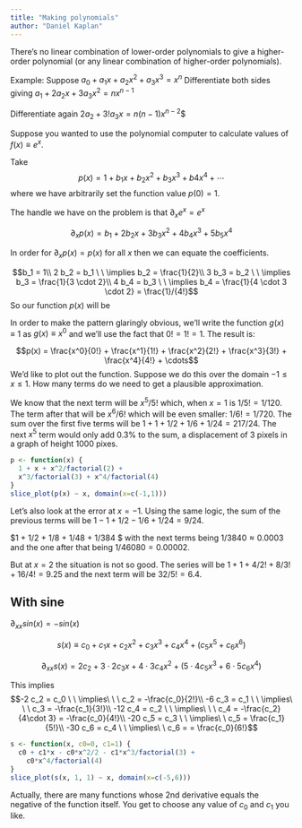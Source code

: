 ```yaml
---
title: "Making polynomials"
author: "Daniel Kaplan"
---
```


There's no linear combination of lower-order polynomials to give a higher-order polynomial (or any linear combination of higher-order polynomials).

Example: Suppose $a_0 + a_1 x + a_2 x^2 + a_3 x^3  = x^n$ Differentiate both sides giving $a_1 + 2 a_2 x + 3 a_3 x^2 = n x^{n-1}$ 

Differentiate again $2 a_2 + 3! a_3 x = n(n-1)x^{n-2}$$

Suppose you wanted to use the polynomial computer to calculate values of $f(x) \equiv e^x$. 

Take 
$$p(x) = 1 + b_1 x + b_2 x^2 + b_3 x^3 + b4 x^4 + \cdots$$ where we have arbitrarily set the function value $p(0) = 1$.

The handle we have on the problem is that $\partial_x e^x = e^x$

$$\partial_x p(x) = b_1 + 2 b_2 x + 3 b_3 x^2 + 4 b_4 x^3 + 5 b_5 x^4$$

In order for $\partial_x p(x) = p(x)$ for all $x$ then we can equate the coefficients.

$$b_1 = 1\\
2 b_2 = b_1 \ \ \implies b_2 = \frac{1}{2}\\
3 b_3 = b_2 \ \ \implies b_3 = \frac{1}{3 \cdot 2}\\
4 b_4 = b_3 \ \ \implies b_4 = \frac{1}{4 \cdot 3 \cdot 2} = \frac{1}/{4!}$$
So our function $p(x)$ will be

In order to make the pattern glaringly obvious, we'll write the function $g(x) \equiv 1$ as $g(x) \equiv x^0$ and we'll use the fact that $0! = 1! = 1$. The result is:

$$p(x) = \frac{x^0}{0!} + \frac{x^1}{1!} + \frac{x^2}{2!} + \frac{x^3}{3!} + \frac{x^4}{4!} + \cdots$$
We'd like to plot out the function. Suppose we do this over the domain $-1 \leq x \leq 1$. How many terms do we need to get a plausible approximation.

We know that the next term will be $x^5/5!$ which, when $x=1$ is $1/5! = 1/120$. The term after that will be $x^6/6!$ which will be even smaller: $1/6! = 1/720$. The sum over the first five terms will be $1 + 1 + 1/2 + 1/6 + 1/24 = 2 17/24$. The next $x^5$ term would only add 0.3% to the sum, a displacement of 3 pixels in a graph of height 1000 pixes.

```r
p <- function(x) {
  1 + x + x^2/factorial(2) + 
  x^3/factorial(3) + x^4/factorial(4)
}
slice_plot(p(x) ~ x, domain(x=c(-1,1)))
```
Let's also look at the error at $x=-1$. Using the same logic, the sum of the previous terms will be $1 - 1 + 1/2 - 1/6 + 1/24  = 9/24$. 

$1 + 1/2 + 1/8 + 1/48 + 1/384 $ with the next terms being $1/3840\approx 0.0003$  and the one after that being $1/46080 = 0.00002$. 

But at $x=2$ the situation is not so good. The series will be $1 + 1 + 4/2! + 8/3! + 16/4! = 9.25$ and the next term will be $32/5! = 6.4$. 

## With sine

$\partial_{xx} sin(x) = - sin(x)$

$$s(x) \equiv c_0 + c_1 x + c_2 x^2 + c_3 x^3 + c_4 x^4 + (c_5 x^5 + c_6 x^6)$$

$$\partial_{xx} s(x) = 2 c_2 + 3\cdot 2 c_3 x + 4\cdot 3 c_4 x^2 + (5\cdot 4 c_5 x^3 + 6 \cdot 5 c_6 x^4)$$

This implies $$-2 c_2 = c_0  \ \ \implies\ \ \ c_2 = -\frac{c_0}{2!}\\
-6 c_3 = c_1  \ \ \implies\ \ \ c_3 = -\frac{c_1}{3!}\\
-12 c_4 = c_2  \ \ \implies\ \ \ c_4 = -\frac{c_2}{4\cdot 3} = -\frac{c_0}{4!}\\
-20 c_5 = c_3  \ \ \implies\ \ c_5 = \frac{c_1}{5!}\\
-30 c_6 = c_4 \ \ \implies\ \ c_6 = = \frac{c_0}{6!}$$

```r
s <- function(x, c0=0, c1=1) {
  c0 + c1*x - c0*x^2/2 - c1*x^3/factorial(3) +
    c0*x^4/factorial(4) 
}
slice_plot(s(x, 1, 1) ~ x, domain(x=c(-5,6)))
```

Actually, there are many functions whose 2nd derivative equals the negative of the function itself. You get to choose any value of $c_0$ and $c_1$ you like. 
